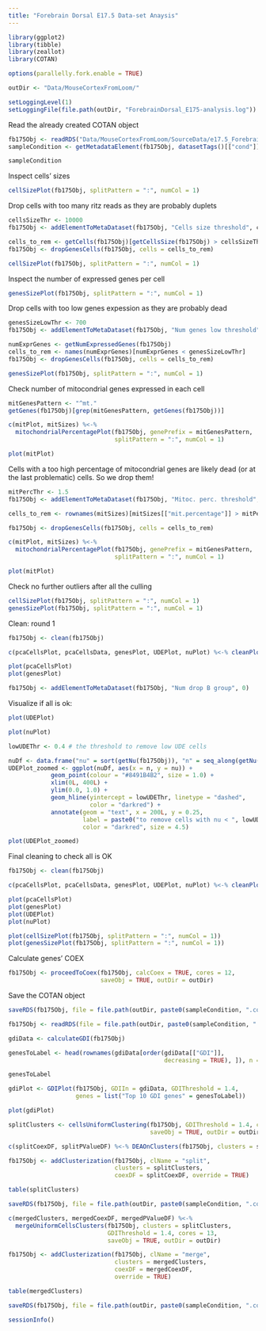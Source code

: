 ```yaml
---
title: "Forebrain Dorsal E17.5 Data-set Anaysis"
---
```


```r
library(ggplot2)
library(tibble)
library(zeallot)
library(COTAN)

options(parallelly.fork.enable = TRUE)

outDir <- "Data/MouseCortexFromLoom/"

setLoggingLevel(1)
setLoggingFile(file.path(outDir, "ForebrainDorsal_E175-analysis.log"))
```

Read the already created COTAN object

```r
fb175Obj <- readRDS("Data/MouseCortexFromLoom/SourceData/e17.5_ForebrainDorsal.cotan.RDS")
sampleCondition <- getMetadataElement(fb175Obj, datasetTags()[["cond"]])

sampleCondition
```

Inspect cells' sizes

```r
cellSizePlot(fb175Obj, splitPattern = ":", numCol = 1)
```

Drop cells with too many ritz reads as they are probably duplets

```r
cellsSizeThr <- 10000
fb175Obj <- addElementToMetaDataset(fb175Obj, "Cells size threshold", cellsSizeThr)

cells_to_rem <- getCells(fb175Obj)[getCellsSize(fb175Obj) > cellsSizeThr]
fb175Obj <- dropGenesCells(fb175Obj, cells = cells_to_rem)

cellSizePlot(fb175Obj, splitPattern = ":", numCol = 1)
```

Inspect the number of expressed genes per cell

```r
genesSizePlot(fb175Obj, splitPattern = ":", numCol = 1)
```

Drop cells with too low genes expession as they are probably dead

```r
genesSizeLowThr <- 700
fb175Obj <- addElementToMetaDataset(fb175Obj, "Num genes low threshold", genesSizeLowThr)

numExprGenes <- getNumExpressedGenes(fb175Obj)
cells_to_rem <- names(numExprGenes)[numExprGenes < genesSizeLowThr]
fb175Obj <- dropGenesCells(fb175Obj, cells = cells_to_rem)

genesSizePlot(fb175Obj, splitPattern = ":", numCol = 1)
```

Check number of mitocondrial genes expressed in each cell

```r
mitGenesPattern <- "^mt."
getGenes(fb175Obj)[grep(mitGenesPattern, getGenes(fb175Obj))]

c(mitPlot, mitSizes) %<-%
  mitochondrialPercentagePlot(fb175Obj, genePrefix = mitGenesPattern,
                              splitPattern = ":", numCol = 1)

plot(mitPlot)
```

Cells with a too high percentage of mitocondrial genes are likely dead (or at the last problematic) cells. So we drop them!

```r
mitPercThr <- 1.5
fb175Obj <- addElementToMetaDataset(fb175Obj, "Mitoc. perc. threshold", mitPercThr)

cells_to_rem <- rownames(mitSizes)[mitSizes[["mit.percentage"]] > mitPercThr]

fb175Obj <- dropGenesCells(fb175Obj, cells = cells_to_rem)

c(mitPlot, mitSizes) %<-%
  mitochondrialPercentagePlot(fb175Obj, genePrefix = mitGenesPattern,
                              splitPattern = ":", numCol = 1)

plot(mitPlot)
```

Check no further outliers after all the culling

```r
cellSizePlot(fb175Obj, splitPattern = ":", numCol = 1)
genesSizePlot(fb175Obj, splitPattern = ":", numCol = 1)
```

Clean: round 1

```r
fb175Obj <- clean(fb175Obj)

c(pcaCellsPlot, pcaCellsData, genesPlot, UDEPlot, nuPlot) %<-% cleanPlots(fb175Obj)

plot(pcaCellsPlot)
plot(genesPlot)

fb175Obj <- addElementToMetaDataset(fb175Obj, "Num drop B group", 0)
```

Visualize if all is ok:

```r
plot(UDEPlot)

plot(nuPlot)

lowUDEThr <- 0.4 # the threshold to remove low UDE cells

nuDf <- data.frame("nu" = sort(getNu(fb175Obj)), "n" = seq_along(getNu(fb175Obj)))
UDEPlot_zoomed <- ggplot(nuDf, aes(x = n, y = nu)) +
            geom_point(colour = "#8491B4B2", size = 1.0) +
            xlim(0L, 400L) +
            ylim(0.0, 1.0) +
            geom_hline(yintercept = lowUDEThr, linetype = "dashed",
                       color = "darkred") +
            annotate(geom = "text", x = 200L, y = 0.25,
                     label = paste0("to remove cells with nu < ", lowUDEThr),
                     color = "darkred", size = 4.5)

plot(UDEPlot_zoomed)
```

Final cleaning to check all is OK

```r
fb175Obj <- clean(fb175Obj)

c(pcaCellsPlot, pcaCellsData, genesPlot, UDEPlot, nuPlot) %<-% cleanPlots(fb175Obj)

plot(pcaCellsPlot)
plot(genesPlot)
plot(UDEPlot)
plot(nuPlot)

plot(cellSizePlot(fb175Obj, splitPattern = ":", numCol = 1))
plot(genesSizePlot(fb175Obj, splitPattern = ":", numCol = 1))
```

Calculate genes' COEX

```r
fb175Obj <- proceedToCoex(fb175Obj, calcCoex = TRUE, cores = 12,
                          saveObj = TRUE, outDir = outDir)

```

Save the COTAN object

```r
saveRDS(fb175Obj, file = file.path(outDir, paste0(sampleCondition, ".cotan.RDS")))
```

```r
fb175Obj <- readRDS(file = file.path(outDir, paste0(sampleCondition, ".cotan.RDS")))
```

```r
gdiData <- calculateGDI(fb175Obj)

genesToLabel <- head(rownames(gdiData[order(gdiData[["GDI"]],
                                            decreasing = TRUE), ]), n = 10L)

genesToLabel

gdiPlot <- GDIPlot(fb175Obj, GDIIn = gdiData, GDIThreshold = 1.4,
                   genes = list("Top 10 GDI genes" = genesToLabel))

plot(gdiPlot)
```

```r
splitClusters <- cellsUniformClustering(fb175Obj, GDIThreshold = 1.4, cores = 13,
                                        saveObj = TRUE, outDir = outDir)

c(splitCoexDF, splitPValueDF) %<-% DEAOnClusters(fb175Obj, clusters = splitClusters)

fb175Obj <- addClusterization(fb175Obj, clName = "split",
                              clusters = splitClusters,
                              coexDF = splitCoexDF, override = TRUE)

table(splitClusters)
```

```r
saveRDS(fb175Obj, file = file.path(outDir, paste0(sampleCondition, ".cotan.RDS")))
```

```r
c(mergedClusters, mergedCoexDF, mergedPValueDF) %<-%
  mergeUniformCellsClusters(fb175Obj, clusters = splitClusters,
                            GDIThreshold = 1.4, cores = 13,
                            saveObj = TRUE, outDir = outDir)

fb175Obj <- addClusterization(fb175Obj, clName = "merge",
                              clusters = mergedClusters,
                              coexDF = mergedCoexDF,
                              override = TRUE)

table(mergedClusters)
```

```r
saveRDS(fb175Obj, file = file.path(outDir, paste0(sampleCondition, ".cotan.RDS")))
```

```r
sessionInfo()
```
